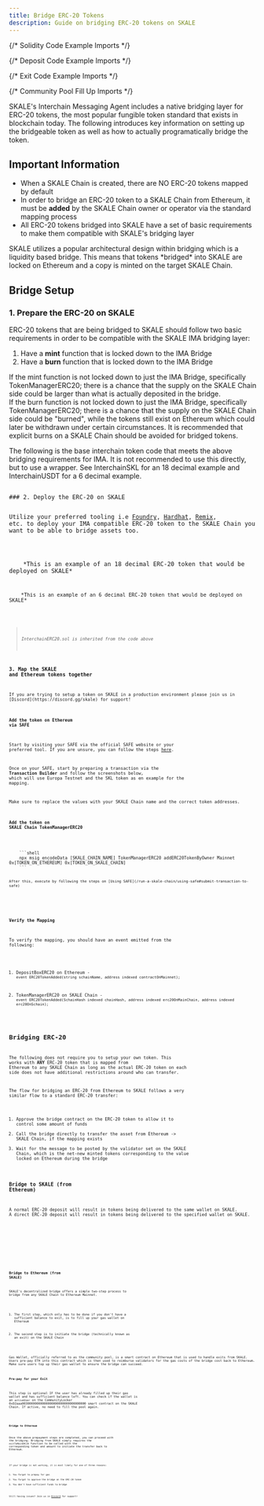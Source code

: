 ```yaml
---
title: Bridge ERC-20 Tokens
description: Guide on bridging ERC-20 tokens on SKALE
---
```



{/* Solidity Code Example Imports */}

{/* Deposit Code Example Imports */}

{/* Exit Code Example Imports */}

{/* Community Pool Fill Up Imports */}

SKALE's Interchain Messaging Agent includes a native bridging layer for ERC-20 tokens, the most popular fungible token standard
that exists in blockchain today. The following introduces key information on setting up the bridgeable token as well as how
to actually programatically bridge the token.

## Important Information

- When a SKALE Chain is created, there are NO ERC-20 tokens mapped by default
- In order to bridge an ERC-20 token to a SKALE Chain from Ethereum, it must be **added** by the SKALE Chain owner or operator
via the standard mapping process
- All ERC-20 tokens bridged into SKALE have a set of basic requirements to make them compatible with SKALE's bridging layer

<Aside type="note">
SKALE utilizes a popular architectural design within bridging which is a liquidity based bridge.
This means that tokens *bridged* into SKALE are locked on Ethereum and a copy is minted on the target SKALE Chain.
</Aside>

## Bridge Setup

### 1. Prepare the ERC-20 on SKALE

ERC-20 tokens that are being bridged to SKALE should follow two basic requirements in order to be compatible with the SKALE IMA
bridging layer:

1. Have a **mint** function that is locked down to the IMA Bridge
2. Have a **burn** function that is locked down to the IMA Bridge

<Aside type="danger" title="Caution on Minting">
If the mint function is not locked down to just the IMA Bridge, specifically TokenManagerERC20; there is a chance that
the supply on the SKALE Chain side could be larger than what is actually deposited in the bridge.
</Aside>

<Aside type="danger" title="Caution on Burning">
If the burn function is not locked down to just the IMA Bridge, specifically TokenManagerERC20; there is a chance that
the supply on the SKALE Chain side could be "burned", while the tokens still exist on Ethereum which could later be withdrawn under
certain circumstances. It is recommended that explicit burns on a SKALE Chain should be avoided for bridged tokens.
</Aside>

The following is the base interchain token code that meets the above bridging requirements for IMA. It is not recommended to use this directly, but to use a wrapper. See InterchainSKL for an 18 decimal example and InterchainUSDT for a 6 decimal example.

<Code code={InterchainERC20Code} lang="solidity" title="InterchainERC20.sol" />
### 2. Deploy the ERC-20 on SKALE

Utilize your preferred tooling i.e [Foundry](https://getfoundry.sh), [Hardhat](https://hardhat.org), [Remix](https://remix.ethereum.org/#lang=en&optimize=false&runs=200&evmVersion=paris&version=soljson-v0.8.19+commit.7dd6d404.js), etc. to deploy your IMA compatible ERC-20 token to the SKALE Chain you want to be able to bridge assets too.

<Tabs>
  <TabItem label="InterchainSKL.sol">
    *This is an example of an 18 decimal ERC-20 token that would be deployed on SKALE*
    <Code code={InterchainSKLCode} lang="solidity" />
  </TabItem>
  <TabItem label="InterchainUSDT.sol">
    *This is an example of an 6 decimal ERC-20 token that would be deployed on SKALE*
    <Code code={InterchainUSDTCode} lang="solidity" />
  </TabItem>
</Tabs>

> *InterchainERC20.sol is inherited from the code above*

### 3. Map the SKALE and Ethereum tokens together

<Aside type="note">
If you are trying to setup a token on SKALE in a production environment please join us in [Discord](https://discord.gg/skale) for support!
</Aside>

#### Add the token on Ethereum via SAFE

Start by visiting your SAFE via the official SAFE website or your preferred tool. If you are unsure, you can follow the steps [here](/run-a-skale-chain/using-safe).

Once on your SAFE, start by preparing a transaction via the **Transaction Builder** and follow the screenshots below, which will use Europa Testnet and the SKL token as en example for the mapping.

<Aside type="caution">
Make sure to replace the values with your SKALE Chain name and the correct token addresses.
</Aside>

#### Add the token on SKALE Chain TokenManagerERC20
<Tabs>
  <TabItem label="Multisigwallet CLI">
    ```shell
    npx msig encodeData [SKALE_CHAIN_NAME] TokenManagerERC20 addERC20TokenByOwner Mainnet 0x[TOKEN_ON_ETHEREUM] 0x[TOKEN_ON_SKALE_CHAIN]
    ```

    After this, execute by following the steps on [Using SAFE](/run-a-skale-chain/using-safe#submit-transaction-to-safe)
  </TabItem>
</Tabs>

#### Verify the Mapping

To verify the mapping, you should have an event emitted from the following:

1. DepositBoxERC20 on Ethereum - `event ERC20TokenAdded(string schainName, address indexed contractOnMainnet);`

2. TokenManagerERC20 on SKALE Chain - `event ERC20TokenAdded(SchainHash indexed chainHash, address indexed erc20OnMainChain, address indexed erc20OnSchain);`

## Bridging ERC-20

The following does not require you to setup your own token. This works with **ANY** ERC-20 token that is mapped from Ethereum to any SKALE Chain as long as the actual ERC-20 token on each side does not have additional restrictions around who can transfer.

The flow for bridging an ERC-20 from Ethereum to SKALE follows a very similar flow to a standard ERC-20 transfer:

1. Approve the bridge contract on the ERC-20 token to allow it to control some amount of funds
2. Call the bridge directly to transfer the asset from Ethereum -> SKALE Chain, if the mapping exists
3. Wait for the message to be posted by the validator set on the SKALE Chain, which is the net-new minted tokens corresponding to the value locked on Ethereum during the bridge

### Bridge to SKALE (from Ethereum)

<Aside type="note">
A normal ERC-20 deposit will result in tokens being delivered to the same wallet on SKALE.
A direct ERC-20 deposit will result in tokens being delivered to the specified wallet on SKALE.
</Aside>

<Tabs>
  <TabItem label="bridge.js">
    <Code code={depositERC20Js} lang="js" />
  </TabItem>
  <TabItem label="bridgeDirect.js">
    <Code code={depositERC20DirectJs} lang="js" />
  </TabItem>
</Tabs>

### Bridge to Ethereum (from SKALE)

SKALE's decentralized bridge offers a simple two-step process to bridge from any SKALE Chain to Ethereum Mainnet.

1. The first step, which only has to be done if you don't have a sufficient balance to exit, is to fill up your gas wallet on Ethereum

2. The second step is to initiate the bridge (technically known as an exit) on the SKALE Chain


<Aside type="note">
Gas Wallet, officially referred to as the community pool, is a smart contract on Ethereum that is used to handle exits from SKALE. Users pre-pay ETH into this contract which is then used to reimburse validators for the gas costs of the bridge cost back to Ethereum. Make sure users top up their gas wallet to ensure the bridge can succeed.
</Aside>

#### Pre-pay for your Exit

This step is optional IF the user has already filled up their gas wallet and has sufficient balance left.
You can check if the wallet is an `activeUser` on the CommunityLocker 0xD2aaa00300000000000000000000000000000000 smart contract on the SKALE Chain. If active, no need to fill the pool again.

<Code code={fillCommunityPoolJs} lang="js" title="fillCommunityPool.js" />

#### Bridge to Ethereum

Once the above prepayment steps are completed, you can proceed with the bridging.
Bridging from SKALE simply requires the `exitToMainERC20` function to be called with the corresponding token and amount to initiate the transfer back to Ethereum.

<Code code={exitERC20Js} lang="js" title="exit.js" />

<Aside type="note">
If your bridge is not working, it is most likely for one of three reasons:

1. You forgot to prepay for gas
2. You forgot to approve the bridge on the ERC-20 token
3. You don't have sufficient funds to bridge

Still having issues? Join us in [Discord](https://discord.gg/skale) for support!
</Aside>